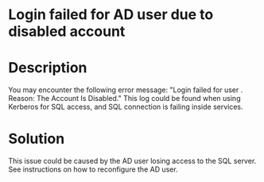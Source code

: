﻿# Login failed for AD user due to disabled account

# Description

You may encounter the following error message: "Login failed for user <ADDOMAIN><aduser>. Reason: The Account Is Disabled." This log could be found when using Kerberos for SQL access, and SQL connection is failing inside services.

# Solution

This issue could be caused by the AD user losing access to the SQL server. See instructions on how to reconfigure the AD user.
